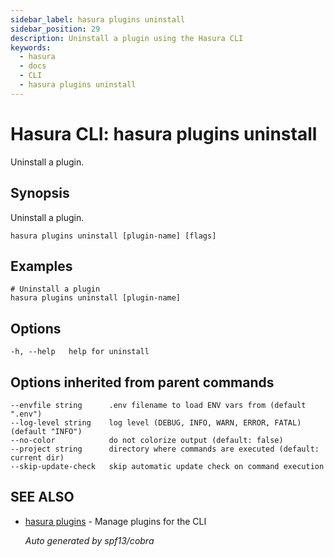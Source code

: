 ```yaml
---
sidebar_label: hasura plugins uninstall
sidebar_position: 29
description: Uninstall a plugin using the Hasura CLI
keywords:
  - hasura
  - docs
  - CLI
  - hasura plugins uninstall
---
```


# Hasura CLI: hasura plugins uninstall

Uninstall a plugin.

## Synopsis

Uninstall a plugin.

```
hasura plugins uninstall [plugin-name] [flags]
```

## Examples

```
# Uninstall a plugin
hasura plugins uninstall [plugin-name]
```

## Options

```
-h, --help   help for uninstall
```

## Options inherited from parent commands

```
--envfile string      .env filename to load ENV vars from (default ".env")
--log-level string    log level (DEBUG, INFO, WARN, ERROR, FATAL) (default "INFO")
--no-color            do not colorize output (default: false)
--project string      directory where commands are executed (default: current dir)
--skip-update-check   skip automatic update check on command execution
```

## SEE ALSO

- [hasura plugins](/hasura-cli/commands/hasura_plugins.mdx) - Manage plugins for the CLI

  _Auto generated by spf13/cobra_
